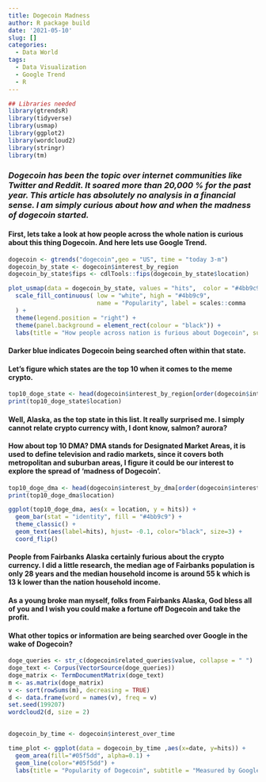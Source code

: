 ```yaml
---
title: Dogecoin Madness
author: R package build
date: '2021-05-10'
slug: []
categories:
  - Data World
tags:
  - Data Visualization
  - Google Trend
  - R
---
```


```r
## Libraries needed
library(gtrendsR)
library(tidyverse)
library(usmap)
library(ggplot2)
library(wordcloud2)
library(stringr)
library(tm)
```

### _Dogecoin has been the topic over internet communities like Twitter and Reddit. It soared more than 20,000 % for the past year. This article has absolutely no analysis in a financial sense. I am simply curious about how and when the madness of dogecoin started._

#### First, lets take a look at how people across the whole nation is curious about this thing Dogecoin. And here lets use Google Trend.

```r
dogecoin <- gtrends("dogecoin",geo = "US", time = "today 3-m") 
dogecoin_by_state <- dogecoin$interest_by_region
dogecoin_by_state$fips <- cdlTools::fips(dogecoin_by_state$location)

plot_usmap(data = dogecoin_by_state, values = "hits",  color = "#4bb9c9", labels=FALSE) + 
  scale_fill_continuous( low = "white", high = "#4bb9c9", 
                         name = "Popularity", label = scales::comma
  ) + 
  theme(legend.position = "right") + 
  theme(panel.background = element_rect(colour = "black")) + 
  labs(title = "How people across nation is furious about Dogecoin", subtitle = "Measured by Google Hits", caption = "Source: @Linear Fragility")
```

#### Darker blue indicates Dogecoin being searched often within that state.

#### Let's figure which states are the top 10 when it comes to the meme crypto.

```r
top10_doge_state <- head(dogecoin$interest_by_region[order(dogecoin$interest_by_region$hits, decreasing = TRUE), ], n = 10)
print(top10_doge_state$location)
```

#### Well, Alaska, as the top state in this list. It really surprised me. I simply cannot relate crypto currency with, I dont know, salmon? aurora? 

#### How about top 10 DMA? DMA stands for Designated Market Areas, it is used to define television and radio markets, since it covers both metropolitan and suburban areas, I figure it could be our interest to explore the spread of 'madness of Dogecoin'.

```r
top10_doge_dma <- head(dogecoin$interest_by_dma[order(dogecoin$interest_by_dma$hits, decreasing = TRUE), ], n = 10)
print(top10_doge_dma$location)

ggplot(top10_doge_dma, aes(x = location, y = hits)) +
  geom_bar(stat = "identity", fill = "#4bb9c9") +
  theme_classic() +
  geom_text(aes(label=hits), hjust= -0.1, color="black", size=3) + 
  coord_flip()
```

#### People from Fairbanks Alaska certainly furious about the crypto currency. I did a little research, the median age of Fairbanks population is only 28 years and the median household income is around 55 k which is 13 k lower than the nation household income. 

#### As a young broke man myself, folks from Fairbanks Alaska, God bless all of you and I wish you could make a fortune off Dogecoin and take the profit.

#### What other topics or information are being searched over Google in the wake of Dogecoin?

```r
doge_queries <- str_c(dogecoin$related_queries$value, collapse = " ")
doge_text <- Corpus(VectorSource(doge_queries))
doge_matrix <- TermDocumentMatrix(doge_text)
m <- as.matrix(doge_matrix)
v <- sort(rowSums(m), decreasing = TRUE)
d <- data.frame(word = names(v), freq = v)
set.seed(199207)
wordcloud2(d, size = 2)
                 
```


```r
dogecoin_by_time <- dogecoin$interest_over_time

time_plot <- ggplot(data = dogecoin_by_time ,aes(x=date, y=hits)) +
  geom_area(fill="#05f5dd", alpha=0.1) +
  geom_line(color="#05f5dd") +
  labs(title = "Popularity of Dogecoin", subtitle = "Measured by Google Hits", caption = "Source: @Linear Fragility")

```





